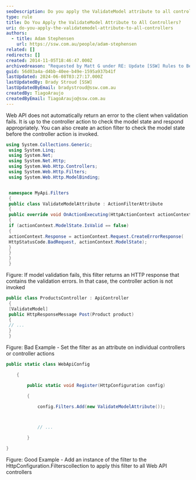 ```yaml
---
seoDescription: Do you apply the ValidateModel attribute to all controllers?
type: rule
title: Do You Apply the ValidateModel Attribute to All Controllers?
uri: do-you-apply-the-validatemodel-attribute-to-all-controllers
authors:
  - title: Adam Stephensen
    url: https://ssw.com.au/people/adam-stephensen
related: []
redirects: []
created: 2014-11-05T18:46:47.000Z
archivedreason: "Requested by Matt G under RE: Update [SSW] Rules to Better WebAPI"
guid: 56d03a4a-d4bb-40ee-b49e-1595a937b41f
lastUpdated: 2024-06-08T03:27:17.000Z
lastUpdatedBy: Brady Stroud [SSW]
lastUpdatedByEmail: bradystroud@ssw.com.au
createdBy: TiagoAraujo
createdByEmail: TiagoAraujo@ssw.com.au
---
```


Web API does not automatically return an error to the client when validation fails. It is up to the controller action to check the model state and respond appropriately.
You can also create an action filter to check the model state before the controller action is invoked.

```cs
using System.Collections.Generic;
 using System.Linq;
 using System.Net;
 using System.Net.Http;
 using System.Web.Http.Controllers;
 using System.Web.Http.Filters;
 using System.Web.Http.ModelBinding;


 namespace MyApi.Filters
 {
 public class ValidateModelAttribute : ActionFilterAttribute
 {
 public override void OnActionExecuting(HttpActionContext actionContext)
 {
 if (actionContext.ModelState.IsValid == false)
 {
 actionContext.Response = actionContext.Request.CreateErrorResponse(
 HttpStatusCode.BadRequest, actionContext.ModelState);
 }
 }
 }
 }
```

Figure: If model validation fails, this filter returns an HTTP response that contains the validation errors. In that case, the controller action is not invoked

```cs
public class ProductsController : ApiController
 {
 [ValidateModel]
 public HttpResponseMessage Post(Product product)
 {
 // ...
 }
 }
```

Figure: Bad Example - Set the filter as an attribute on individual controllers or controller actions

```cs
public static class WebApiConfig

    {

        public static void Register(HttpConfiguration config)

        {

            config.Filters.Add(new ValidateModelAttribute());



            // ...

        }

}
```

Figure: Good Example - Add an instance of the filter to the HttpConfiguration.Filterscollection to apply this filter to all Web API controllers

